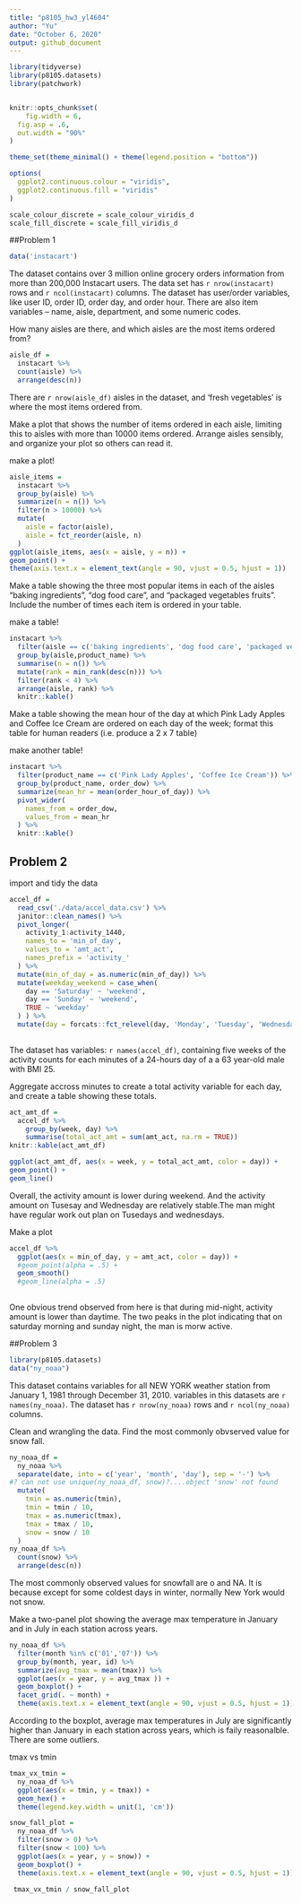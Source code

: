 ```yaml
---
title: "p8105_hw3_yl4604"
author: "Yu"
date: "October 6, 2020"
output: github_document
---
```


```r
library(tidyverse)
library(p8105.datasets)
library(patchwork)


knitr::opts_chunk$set(
	fig.width = 6, 
  fig.asp = .6,
  out.width = "90%"
)

theme_set(theme_minimal() + theme(legend.position = "bottom"))

options(
  ggplot2.continuous.colour = "viridis",
  ggplot2.continuous.fill = "viridis"
)

scale_colour_discrete = scale_colour_viridis_d
scale_fill_discrete = scale_fill_viridis_d
```

##Problem 1 

```r
data('instacart')
```


The dataset contains over 3 million online grocery orders information from more than 200,000 Instacart users. The data set has `r nrow(instacart)` rows and `r ncol(instacart)` columns. The dataset has user/order variables, like user ID, order ID, order day, and order hour. There are also item variables -- name, aisle, department, and some numeric codes.  

How many aisles are there, and which aisles are the most items ordered from?

```r
aisle_df = 
  instacart %>% 
  count(aisle) %>% 
  arrange(desc(n))
```

There are `r nrow(aisle_df)` aisles in the dataset, and 'fresh vegetables' is where the most items ordered from.

Make a plot that shows the number of items ordered in each aisle, limiting this to aisles with more than 10000 items ordered. Arrange aisles sensibly, and organize your plot so others can read it.

make a plot!

```r
aisle_items = 
  instacart %>% 
  group_by(aisle) %>% 
  summarize(n = n()) %>% 
  filter(n > 10000) %>% 
  mutate(
    aisle = factor(aisle),
    aisle = fct_reorder(aisle, n)
  )
ggplot(aisle_items, aes(x = aisle, y = n)) +
geom_point() +
theme(axis.text.x = element_text(angle = 90, vjust = 0.5, hjust = 1))
```

Make a table showing the three most popular items in each of the aisles “baking ingredients”, “dog food care”, and “packaged vegetables fruits”. Include the number of times each item is ordered in your table.

make a table!

```r
instacart %>% 
  filter(aisle == c('baking ingredients', 'dog food care', 'packaged vegetables fruits')) %>% 
  group_by(aisle,product_name) %>% 
  summarise(n = n()) %>% 
  mutate(rank = min_rank(desc(n))) %>% 
  filter(rank < 4) %>% 
  arrange(aisle, rank) %>% 
  knitr::kable()
```


Make a table showing the mean hour of the day at which Pink Lady Apples and Coffee Ice Cream are ordered on each day of the week; format this table for human readers (i.e. produce a 2 x 7 table)

make another table!

```r
instacart %>% 
  filter(product_name == c('Pink Lady Apples', 'Coffee Ice Cream')) %>% 
  group_by(product_name, order_dow) %>% 
  summarize(mean_hr = mean(order_hour_of_day)) %>% 
  pivot_wider(
    names_from = order_dow,
    values_from = mean_hr
  ) %>% 
  knitr::kable()
```



## Problem 2

import and tidy the data

```r
accel_df = 
  read_csv('./data/accel_data.csv') %>% 
  janitor::clean_names() %>% 
  pivot_longer(
    activity_1:activity_1440,
    names_to = 'min_of_day',
    values_to = 'amt_act',
    names_prefix = 'activity_'
  ) %>% 
  mutate(min_of_day = as.numeric(min_of_day)) %>% 
  mutate(weekday_weekend = case_when(
    day == 'Saturday' ~ 'weekend',
    day == 'Sunday' ~ 'weekend',
    TRUE ~ 'weekday'
  ) ) %>% 
  mutate(day = forcats::fct_relevel(day, 'Monday', 'Tuesday', 'Wednesday', 'Thursday', 'Friday', 'Saturday', 'Sunday'))
  
```

The dataset has variables: `r names(accel_df)`, containing five weeks of the activity counts for each minutes of a 24-hours day of a a 63 year-old male with BMI 25.

Aggregate accross minutes to create a total activity variable for each day, and create a table showing these totals.

```r
act_amt_df =
  accel_df %>% 
    group_by(week, day) %>% 
    summarise(total_act_amt = sum(amt_act, na.rm = TRUE)) 
knitr::kable(act_amt_df)

ggplot(act_amt_df, aes(x = week, y = total_act_amt, color = day)) +
geom_point() +
geom_line()

```

Overall, the activity amount is lower during weekend. And the activity amount on Tusesay and Wednesday are relatively stable.The man might have regular work out plan on Tusedays and wednesdays.

Make a plot
```r
accel_df %>%
  ggplot(aes(x = min_of_day, y = amt_act, color = day)) +
  #geom_point(alpha = .5) +
  geom_smooth()
  #geom_line(alpha = .5)
  
```

One obvious trend observed from here is that during mid-night, activity amount is lower than daytime. 
The two peaks in the plot indicating that on saturday morning and sunday night, the man is morw active.

##Problem 3 

```r
library(p8105.datasets)
data("ny_noaa")
```

This dataset contains variables for all NEW YORK weather station from January 1, 1981 through December 31, 2010. variables in this datasets are `r names(ny_noaa)`. The dataset has `r nrow(ny_noaa)` rows and `r ncol(ny_noaa)` columns.

Clean and wrangling the data. Find the most commonly obvserved value for snow fall.

```r
ny_noaa_df =
  ny_noaa %>% 
  separate(date, into = c('year', 'month', 'day'), sep = '-') %>% 
#? can not use unique(ny_noaa_df, snow)?....object 'snow' not found
  mutate(
    tmin = as.numeric(tmin),
    tmin = tmin / 10,
    tmax = as.numeric(tmax),
    tmax = tmax / 10,
    snow = snow / 10
  )
ny_noaa_df %>% 
  count(snow) %>% 
  arrange(desc(n))
```

The most commonly observed values for snowfall are o and NA. It is because except for some coldest days in winter, normally New York would not snow.

Make a two-panel plot showing the average max temperature in January and in July in each station across years. 

```r
ny_noaa_df %>% 
  filter(month %in% c('01','07')) %>% 
  group_by(month, year, id) %>% 
  summarize(avg_tmax = mean(tmax)) %>% 
  ggplot(aes(x = year, y = avg_tmax )) +
  geom_boxplot() +
  facet_grid(. ~ month) +
  theme(axis.text.x = element_text(angle = 90, vjust = 0.5, hjust = 1))
```

According to the boxplot, average max temperatures in July are significantly higher than  January in each station across years, which is faily reasonalble. There are some outliers.  

tmax vs tmin
```r
tmax_vx_tmin = 
  ny_noaa_df %>% 
  ggplot(aes(x = tmin, y = tmax)) +
  geom_hex() +
  theme(legend.key.width = unit(1, 'cm'))

snow_fall_plot =
  ny_noaa_df %>% 
  filter(snow > 0) %>% 
  filter(snow < 100) %>% 
  ggplot(aes(x = year, y = snow)) +
  geom_boxplot() +
  theme(axis.text.x = element_text(angle = 90, vjust = 0.5, hjust = 1))

 tmax_vx_tmin / snow_fall_plot
  
```


